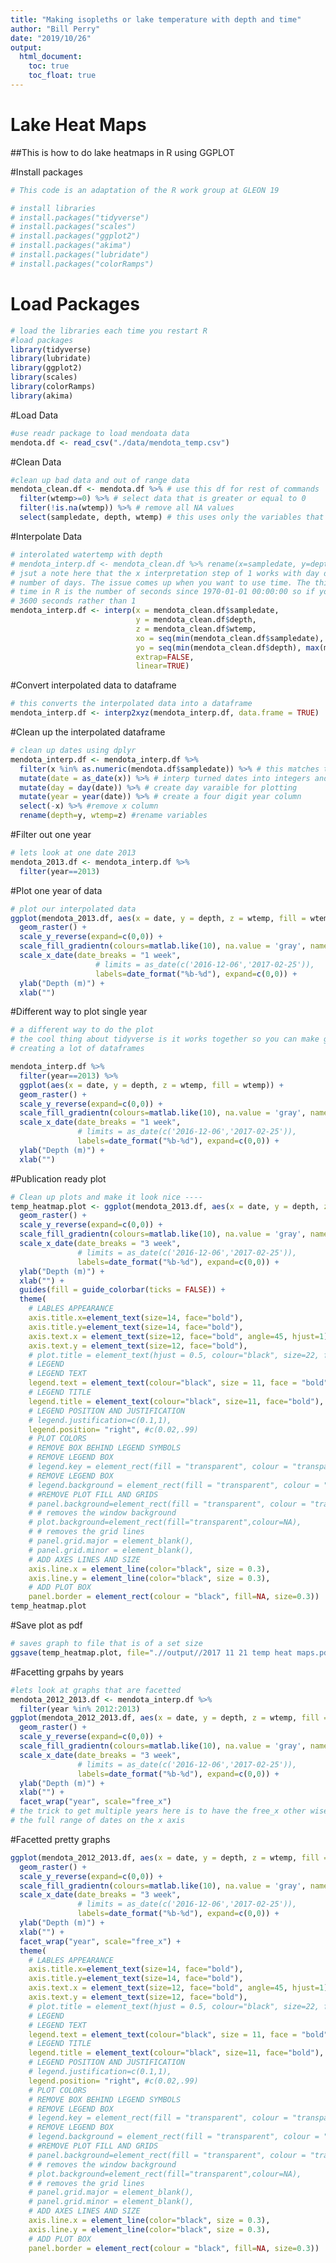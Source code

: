```yaml
---
title: "Making isopleths or lake temperature with depth and time"
author: "Bill Perry"
date: "2019/10/26"
output:
  html_document:
    toc: true
    toc_float: true
---
```



# Lake Heat Maps
##This is how to do lake heatmaps in R using GGPLOT

#Install packages
```r
# This code is an adaptation of the R work group at GLEON 19

# install libraries
# install.packages("tidyverse")
# install.packages("scales")
# install.packages("ggplot2")
# install.packages("akima")
# install.packages("lubridate")
# install.packages("colorRamps")
```

# Load Packages
```r
# load the libraries each time you restart R
#load packages
library(tidyverse)
library(lubridate)
library(ggplot2)
library(scales)
library(colorRamps)
library(akima)
```

#Load Data
```r
#use readr package to load mendoata data
mendota.df <- read_csv("./data/mendota_temp.csv")


```
   

#Clean Data
```r
#clean up bad data and out of range data
mendota_clean.df <- mendota.df %>% # use this df for rest of commands
  filter(wtemp>=0) %>% # select data that is greater or equal to 0
  filter(!is.na(wtemp)) %>% # remove all NA values
  select(sampledate, depth, wtemp) # this uses only the variables that are needed
```


#Interpolate Data
```r
# interolated watertemp with depth
# mendota_interp.df <- mendota_clean.df %>% rename(x=sampledate, y=depth, z=wtemp)
# jsut a note here that the x interpretation step of 1 works with day data as it is using the 
# number of days. The issue comes up when you want to use time. The thing to remember here is 
# time in R is the number of seconds since 1970-01-01 00:00:00 so if you do hours you would use
# 3600 seconds rather than 1
mendota_interp.df <- interp(x = mendota_clean.df$sampledate, 
                            y = mendota_clean.df$depth,
                            z = mendota_clean.df$wtemp,
                            xo = seq(min(mendota_clean.df$sampledate), max(mendota_clean.df$sampledate), by = 1),
                            yo = seq(min(mendota_clean.df$depth), max(mendota_clean.df$depth), by = 0.2),
                            extrap=FALSE,
                            linear=TRUE)

```

#Convert interpolated data to dataframe
```r
# this converts the interpolated data into a dataframe
mendota_interp.df <- interp2xyz(mendota_interp.df, data.frame = TRUE)

```


#Clean up the interpolated dataframe
```r
# clean up dates using dplyr
mendota_interp.df <- mendota_interp.df %>%
  filter(x %in% as.numeric(mendota.df$sampledate)) %>% # this matches the interpolated data with what is in the main dataframe to remove dates we dont have
  mutate(date = as_date(x)) %>% # interp turned dates into integers and this converts back
  mutate(day = day(date)) %>% # create day varaible for plotting
  mutate(year = year(date)) %>% # create a four digit year column
  select(-x) %>% #remove x column
  rename(depth=y, wtemp=z) #rename variables

```

#Filter out one year
```r
# lets look at one date 2013
mendota_2013.df <- mendota_interp.df %>%
  filter(year==2013)

```

#Plot one year of data
```r
# plot our interpolated data
ggplot(mendota_2013.df, aes(x = date, y = depth, z = wtemp, fill = wtemp)) +
  geom_raster() +
  scale_y_reverse(expand=c(0,0)) +
  scale_fill_gradientn(colours=matlab.like(10), na.value = 'gray', name="Water\nTemp \nºC") + 
  scale_x_date(date_breaks = "1 week", 
                   # limits = as_date(c('2016-12-06','2017-02-25')),
                   labels=date_format("%b-%d"), expand=c(0,0)) + 
  ylab("Depth (m)") +
  xlab("") 

```

#Different way to plot single year
```r
# a different way to do the plot
# the cool thing about tidyverse is it works together so you can make graphs without 
# creating a lot of dataframes

mendota_interp.df %>%
  filter(year==2013) %>%
  ggplot(aes(x = date, y = depth, z = wtemp, fill = wtemp)) +
  geom_raster() +
  scale_y_reverse(expand=c(0,0)) +
  scale_fill_gradientn(colours=matlab.like(10), na.value = 'gray', name="Water\nTemp \nºC") + 
  scale_x_date(date_breaks = "1 week", 
               # limits = as_date(c('2016-12-06','2017-02-25')),
               labels=date_format("%b-%d"), expand=c(0,0)) + 
  ylab("Depth (m)") +
  xlab("") 

```

#Publication ready plot
```r
# Clean up plots and make it look nice ----
temp_heatmap.plot <- ggplot(mendota_2013.df, aes(x = date, y = depth, z = wtemp, fill = wtemp)) +
  geom_raster() +
  scale_y_reverse(expand=c(0,0)) +
  scale_fill_gradientn(colours=matlab.like(10), na.value = 'gray', name="Water\nTemp \nºC") + 
  scale_x_date(date_breaks = "3 week", 
               # limits = as_date(c('2016-12-06','2017-02-25')),
               labels=date_format("%b-%d"), expand=c(0,0)) + 
  ylab("Depth (m)") +
  xlab("") +
  guides(fill = guide_colorbar(ticks = FALSE)) +
  theme(
    # LABLES APPEARANCE
    axis.title.x=element_text(size=14, face="bold"),
    axis.title.y=element_text(size=14, face="bold"),
    axis.text.x = element_text(size=12, face="bold", angle=45, hjust=1),
    axis.text.y = element_text(size=12, face="bold"),
    # plot.title = element_text(hjust = 0.5, colour="black", size=22, face="bold"),
    # LEGEND
    # LEGEND TEXT
    legend.text = element_text(colour="black", size = 11, face = "bold"),
    # LEGEND TITLE
    legend.title = element_text(colour="black", size=11, face="bold"),
    # LEGEND POSITION AND JUSTIFICATION 
    # legend.justification=c(0.1,1),
    legend.position= "right", #c(0.02,.99)
    # PLOT COLORS
    # REMOVE BOX BEHIND LEGEND SYMBOLS
    # REMOVE LEGEND BOX
    # legend.key = element_rect(fill = "transparent", colour = "transparent"), 
    # REMOVE LEGEND BOX
    # legend.background = element_rect(fill = "transparent", colour = "transparent"), 
    # #REMOVE PLOT FILL AND GRIDS
    # panel.background=element_rect(fill = "transparent", colour = "transparent"), 
    # # removes the window background
    # plot.background=element_rect(fill="transparent",colour=NA),
    # # removes the grid lines
    # panel.grid.major = element_blank(), 
    # panel.grid.minor = element_blank(),
    # ADD AXES LINES AND SIZE
    axis.line.x = element_line(color="black", size = 0.3),
    axis.line.y = element_line(color="black", size = 0.3),
    # ADD PLOT BOX
    panel.border = element_rect(colour = "black", fill=NA, size=0.3))
temp_heatmap.plot

```

#Save plot as pdf
```r
# saves graph to file that is of a set size
ggsave(temp_heatmap.plot, file=".//output//2017 11 21 temp heat maps.pdf",width=6, height=6 )


```


#Facetting grpahs by years
```r
#lets look at graphs that are facetted
mendota_2012_2013.df <- mendota_interp.df %>%
  filter(year %in% 2012:2013)
ggplot(mendota_2012_2013.df, aes(x = date, y = depth, z = wtemp, fill = wtemp)) +
  geom_raster() +
  scale_y_reverse(expand=c(0,0)) +
  scale_fill_gradientn(colours=matlab.like(10), na.value = 'gray', name="Water\nTemp \nºC") + 
  scale_x_date(date_breaks = "3 week",
               # limits = as_date(c('2016-12-06','2017-02-25')),
               labels=date_format("%b-%d"), expand=c(0,0)) +
  ylab("Depth (m)") +
  xlab("") +
  facet_wrap("year", scale="free_x") 
# the trick to get multiple years here is to have the free_x other wise the graphs all have
# the full range of dates on the x axis


```

#Facetted pretty graphs
```r
ggplot(mendota_2012_2013.df, aes(x = date, y = depth, z = wtemp, fill = wtemp)) +
  geom_raster() +
  scale_y_reverse(expand=c(0,0)) +
  scale_fill_gradientn(colours=matlab.like(10), na.value = 'gray', name="Water\nTemp \nºC") + 
  scale_x_date(date_breaks = "3 week",
               # limits = as_date(c('2016-12-06','2017-02-25')),
               labels=date_format("%b-%d"), expand=c(0,0)) +
  ylab("Depth (m)") +
  xlab("") +
  facet_wrap("year", scale="free_x") +
  theme(
    # LABLES APPEARANCE
    axis.title.x=element_text(size=14, face="bold"),
    axis.title.y=element_text(size=14, face="bold"),
    axis.text.x = element_text(size=12, face="bold", angle=45, hjust=1),
    axis.text.y = element_text(size=12, face="bold"),
    # plot.title = element_text(hjust = 0.5, colour="black", size=22, face="bold"),
    # LEGEND
    # LEGEND TEXT
    legend.text = element_text(colour="black", size = 11, face = "bold"),
    # LEGEND TITLE
    legend.title = element_text(colour="black", size=11, face="bold"),
    # LEGEND POSITION AND JUSTIFICATION 
    # legend.justification=c(0.1,1),
    legend.position= "right", #c(0.02,.99)
    # PLOT COLORS
    # REMOVE BOX BEHIND LEGEND SYMBOLS
    # REMOVE LEGEND BOX
    # legend.key = element_rect(fill = "transparent", colour = "transparent"), 
    # REMOVE LEGEND BOX
    # legend.background = element_rect(fill = "transparent", colour = "transparent"), 
    # #REMOVE PLOT FILL AND GRIDS
    # panel.background=element_rect(fill = "transparent", colour = "transparent"), 
    # # removes the window background
    # plot.background=element_rect(fill="transparent",colour=NA),
    # # removes the grid lines
    # panel.grid.major = element_blank(), 
    # panel.grid.minor = element_blank(),
    # ADD AXES LINES AND SIZE
    axis.line.x = element_line(color="black", size = 0.3),
    axis.line.y = element_line(color="black", size = 0.3),
    # ADD PLOT BOX
    panel.border = element_rect(colour = "black", fill=NA, size=0.3))



```
   

   
   
   
   
   
     
<!-- Global site tag (gtag.js) - Google Analytics -->
<script async src="https://www.googletagmanager.com/gtag/js?id=UA-88373117-6"></script>
<script>
  window.dataLayer = window.dataLayer || [];
  function gtag(){dataLayer.push(arguments);}
  gtag('js', new Date());

  gtag('config', 'UA-88373117-6');
</script>
